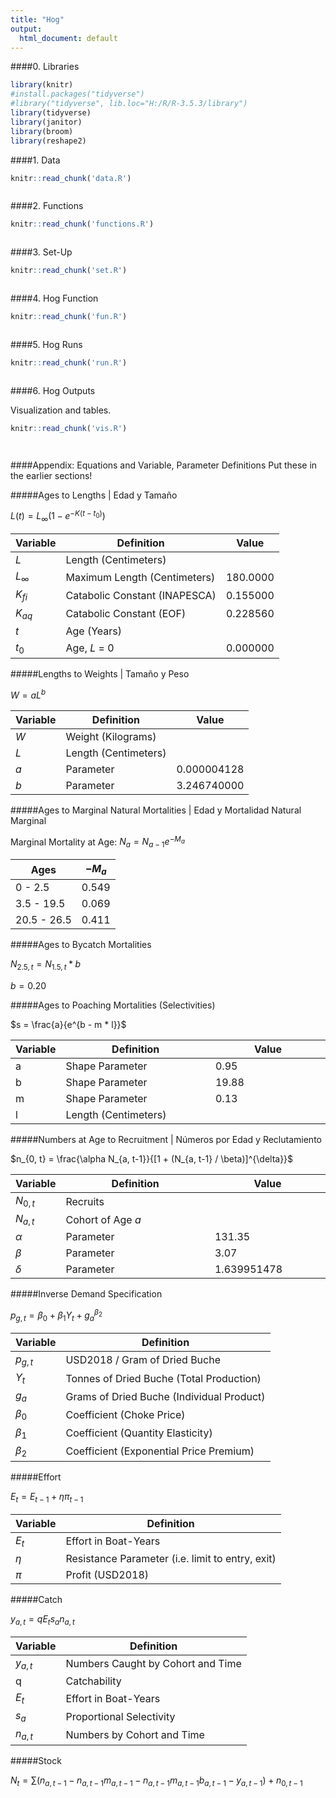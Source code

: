 ```yaml
---
title: "Hog"
output:
  html_document: default
---
```


####0. Libraries

```r

library(knitr)
#install.packages("tidyverse")
#library("tidyverse", lib.loc="H:/R/R-3.5.3/library")
library(tidyverse)
library(janitor)
library(broom)
library(reshape2)

```

####1. Data

```r
knitr::read_chunk('data.R')
```

```r
```

####2. Functions

```r

knitr::read_chunk('functions.R')

```

```r
```

####3. Set-Up

```r

knitr::read_chunk('set.R')

```

```r
```

####4. Hog Function

```r

knitr::read_chunk('fun.R')

```

```r
```

####5. Hog Runs

```r
knitr::read_chunk('run.R')
```

```r
```

####6. Hog Outputs

Visualization and tables.

```r
knitr::read_chunk('vis.R')
```

```r
```

```r



```

####Appendix: Equations and Variable, Parameter Definitions
Put these in the earlier sections!

#####Ages to Lengths | Edad y Tamaño

$L(t) = L_\infty ( 1 - e^{ - K ( t - t_0 )})$

Variable   | Definition                   | Value
---------- | ---------------------------  | ---------
*L*        | Length (Centimeters)         | 
$L_\infty$ | Maximum Length (Centimeters) | 180.0000
$K_{fi}$   | Catabolic Constant (INAPESCA)| 0.155000
$K_{aq}$   | Catabolic Constant (EOF)     | 0.228560
*t*        | Age (Years)                  | 
$t_0$      | Age, *L* = 0                 | 0.000000

#####Lengths to Weights | Tamaño y Peso

$W = aL^b$

Variable   | Definition                  | Value
---------- | --------------------------- | -------
*W*        | Weight (Kilograms)          |
*L*        | Length (Centimeters)        |
*a*        | Parameter                   | 0.000004128
*b*        | Parameter                   | 3.246740000

#####Ages to Marginal Natural Mortalities | Edad y Mortalidad Natural Marginal

Marginal Mortality at Age:
$N_a = N_{a-1}e^{-M_a}$

Ages        | $-M_a$ 
----------- | -----------
0 - 2.5     | 0.549
3.5 - 19.5  | 0.069
20.5 - 26.5 | 0.411

#####Ages to Bycatch Mortalities

$N_{2.5, t} = N_{1.5, t} * b$

$b = 0.20$

#####Ages to Poaching Mortalities (Selectivities)

$s = \frac{a}{e^{b - m * l}}$

Variable   | Definition                          | Value
---------- | ----------------------------------- | ---------------------------
a          | Shape Parameter                     | 0.95
b          | Shape Parameter                     | 19.88
m          | Shape Parameter                     | 0.13
l          | Length (Centimeters)                |


#####Numbers at Age to Recruitment | Números por Edad y Reclutamiento

$n_{0, t} = \frac{\alpha N_{a, t-1}}{[1 + (N_{a, t-1} / \beta)]^{\delta}}$

Variable   | Definition                          | Value
---------- | ----------------------------------- | ---------------------------
$N_{0, t}$ | Recruits                            |
$N_{a, t}$ | Cohort of Age *a*                   |
$\alpha$   | Parameter                           | 131.35
$\beta$    | Parameter                           | 3.07
$\delta$   | Parameter                           | 1.639951478


#####Inverse Demand Specification

$p_{g, t} = \beta_0 + \beta_1Y_t + g_{a}^{\beta_2}$

Variable   | Definition                                
---------- | -----------------------------------------
$p_{g, t}$ | USD2018 / Gram of Dried Buche            
$Y_t$      | Tonnes of Dried Buche (Total Production)
$g_{a}$    | Grams of Dried Buche (Individual Product)
$\beta_0$  | Coefficient (Choke Price)
$\beta_1$  | Coefficient (Quantity Elasticity)
$\beta_2$  | Coefficient (Exponential Price Premium)

#####Effort

$E_{t} = E_{t - 1} + \eta\pi_{t-1}$

Variable   | Definition                               
---------- | -----------------------------------------
$E_t$      | Effort in Boat-Years
$\eta$     | Resistance Parameter (i.e. limit to entry, exit)
$\pi$      | Profit (USD2018)

#####Catch

$y_{a, t} = qE_ts_{a}n_{a, t}$

Variable        | Definition                               
--------------- | -----------------------------------------
$y_{a, t}$      | Numbers Caught by Cohort and Time
q               | Catchability
$E_t$           | Effort in Boat-Years
$s_a$           | Proportional Selectivity
$n_{a, t}$      | Numbers by Cohort and Time

#####Stock

$N_t = \sum (n_{a, t - 1} - n_{a, t - 1}m_{a, t - 1} - n_{a, t - 1}m_{a, t - 1}b_{a, t - 1} - y_{a, t - 1}) + n_{0, t - 1}$
